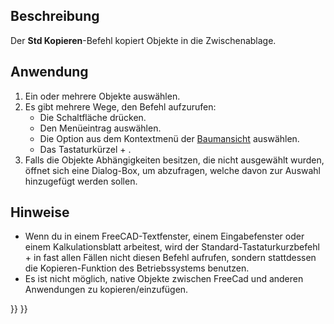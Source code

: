 <languages/>

{{Docnav/de
|[[Std_Cut/de|Ausschneiden]]
|[[Std_Paste/de|Einfügen]]
|[[Std_Edit_Menu/de|Std Bearbeiten-Menü]]
|IconL=Std_Cut.svg
|IconR=Std_Paste.svg
|IconC=Freecad.svg
}}

{{GuiCommand/de
|Name=Std Copy
|Name/de=Std Kopieren
|MenuLocation=Bearbeiten → Kopieren
|Shortcut={{KEY|Strg}}+{{KEY|C}}
|Workbenches=Alle
|SeeAlso=[[Std_Cut/de|Std Ausschneiden]], [[Std_Paste/de|Std Einfügen]], [[Std_DuplicateSelection/de|Std Auswahl duplizieren]]}}

<span id="Description"></span>
==Beschreibung== 

Der '''Std Kopieren'''-Befehl kopiert Objekte in die Zwischenablage.

<span id="Usage"></span>
==Anwendung== 

# Ein oder mehrere Objekte auswählen.
# Es gibt mehrere Wege, den Befehl aufzurufen:
#* Die Schaltfläche {{Button|[[Image:Std_Copy.svg|16px]] [[Std_Copy/de|Kopieren]]}} drücken.
#* Den Menüeintrag {{MenuCommand|Bearbeiten → [[Image:Std_Copy.svg|16px]] Kopieren}} auswählen.
#* Die Option {{MenuCommand|Bearbeiten → [[Image:Std_Copy.svg|16px]] Kopieren}} aus dem Kontextmenü der [[Tree_view/de|Baumansicht]] auswählen.
#* Das Tastaturkürzel {{KEY|Strg}} + {{KEY|C}}.
# Falls die Objekte Abhängigkeiten besitzen, die nicht ausgewählt wurden, öffnet sich eine Dialog-Box, um abzufragen, welche davon zur Auswahl hinzugefügt werden sollen.

<span id="Notes"></span>
==Hinweise==

* Wenn du in einem FreeCAD-Textfenster, einem Eingabefenster oder einem Kalkulationsblatt arbeitest, wird der Standard-Tastaturkurzbefehl {{KEY|Strg}}+{{KEY|C}} in fast allen Fällen nicht diesen Befehl aufrufen, sondern stattdessen die Kopieren-Funktion des Betriebssystems benutzen.
* Es ist nicht möglich, native Objekte zwischen FreeCad und anderen Anwendungen zu kopieren/einzufügen.


{{Docnav/de
|[[Std_Cut/de|Ausschneiden]]
|[[Std_Paste/de|Einfügen]]
|[[Std_Edit_Menu/de|Std Bearbeiten-Menü]]
|IconL=Std_Cut.svg
|IconR=Std_Paste.svg
|IconC=Freecad.svg
}}

{{Std_Base_navi{{#translation:}}}}
{{Userdocnavi{{#translation:}}}}